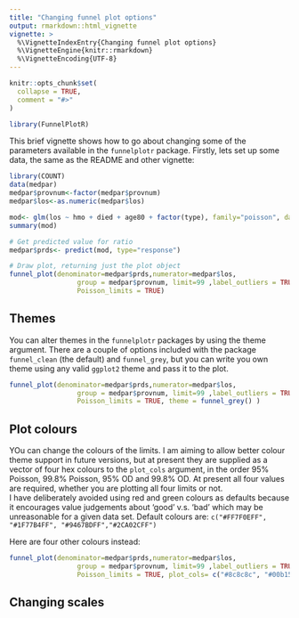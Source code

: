 ```yaml
---
title: "Changing funnel plot options"
output: rmarkdown::html_vignette
vignette: >
  %\VignetteIndexEntry{Changing funnel plot options}
  %\VignetteEngine{knitr::rmarkdown}
  %\VignetteEncoding{UTF-8}
---
```


```r
knitr::opts_chunk$set(
  collapse = TRUE,
  comment = "#>"
)
```

```r
library(FunnelPlotR)
```

This brief vignette shows how to go about changing some of the parameters available in the `funnelplotr` package.
Firstly, lets set up some data, the same as the README and other vignette:

```r
library(COUNT)
data(medpar)
medpar$provnum<-factor(medpar$provnum)
medpar$los<-as.numeric(medpar$los)

mod<- glm(los ~ hmo + died + age80 + factor(type), family="poisson", data=medpar)
summary(mod)

# Get predicted value for ratio
medpar$prds<- predict(mod, type="response")

# Draw plot, returning just the plot object
funnel_plot(denominator=medpar$prds,numerator=medpar$los, 
                 group = medpar$provnum, limit=99 ,label_outliers = TRUE,
                 Poisson_limits = TRUE)

```


## Themes

You can alter themes in the `funnelplotr` packages by using the theme argument.  There are a couple of options included with the package `funnel_clean` (the default) and `funnel_grey`, but you can write you own theme using any valid `ggplot2` theme and pass it to the plot.

```r

funnel_plot(denominator=medpar$prds,numerator=medpar$los, 
                 group = medpar$provnum, limit=99 ,label_outliers = TRUE,
                 Poisson_limits = TRUE, theme = funnel_grey() )

```



## Plot colours

YOu can change the colours of the limits.  I am aiming to allow better colour theme support in future versions, but at present they are supplied as a vector of four hex colours to the `plot_cols` argument, in the order 95% Poisson, 99.8% Poisson, 95% OD and 99.8% OD.  At present all four values are required, whether you are plotting all four limits or not.  
I have deliberately avoided using red and green colours as defaults because it encourages value judgements about 'good' v.s. 'bad' which may be unreasonable for a given data set.  Default colours are: `c("#FF7F0EFF", "#1F77B4FF", "#9467BDFF","#2CA02CFF")`

Here are four other colours instead:

```r

funnel_plot(denominator=medpar$prds,numerator=medpar$los, 
                 group = medpar$provnum, limit=99 ,label_outliers = TRUE,
                 Poisson_limits = TRUE, plot_cols= c("#8c8c8c", "#00b159", "#00aedb", "#d11141"))


```

## Changing scales

